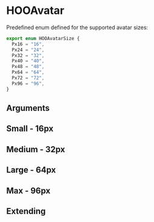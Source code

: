 
<Meta of={HooAvatarStories} />

# HOOAvatar

Predefined enum defined for the supported avatar sizes:

```ts
export enum HOOAvatarSize {
  Px16 = "16",
  Px24 = "24",
  Px32 = "32",
  Px40 = "40",
  Px48 = "48",
  Px64 = "64",
  Px72 = "72",
  Px96 = "96",
}
```

## Arguments

<ArgTypes of={HOOAvatar} />


## Small - 16px

<Canvas>
  <Story of={HooAvatarStories.Small} />
</Canvas>

## Medium - 32px

<Canvas>
  <Story of={HooAvatarStories.Medium} />
</Canvas>

## Large - 64px

<Canvas>
  <Story of={HooAvatarStories.Large} />
</Canvas>

## Max - 96px

<Canvas>
  <Story of={HooAvatarStories.Max} />
</Canvas>

## Extending

<Canvas>
  <Story of={HooAvatarStories.Extending} />
</Canvas>
